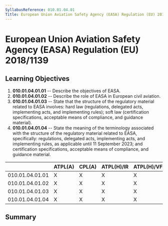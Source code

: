 ```yaml
---
SyllabusReference: 010.01.04.01
Title: European Union Aviation Safety Agency (EASA) Regulation (EU) 2018/1139
---
```


# European Union Aviation Safety Agency (EASA) Regulation (EU) 2018/1139

## Learning Objectives

1.  **010.01.04.01.01** -- Describe the objectives of EASA.
2.  **010.01.04.01.02** -- Describe the role of EASA in European civil aviation.
3.  **010.01.04.01.03** -- State that the structure of the regulatory material
    related to EASA involves: hard law (regulations, delegated acts,
    implementing acts, and implementing rules); soft law (certification
    specifications, acceptable means of compliance, and guidance material).
4.  **010.01.04.01.04** -- State the meaning of the terminology associated with
    the structure of the regulatory material related to EASA, specifically:
    regulations, delegated acts, implementing acts, and implementing rules, as
    applicable until 11 September 2023; and certification specifications,
    acceptable means of compliance, and guidance material.

|                 | ATPL(A) | CPL(A) | ATPL(H)/IR | ATPL(H)/VFR | CPL(H) | IR  | CBIR(A) |
| --------------- | ------- | ------ | ---------- | ----------- | ------ | --- | ------- |
| 010.01.04.01.01 | X       | X      | X          | X           | X      |     |         |
| 010.01.04.01.02 | X       | X      | X          | X           | X      |     |         |
| 010.01.04.01.03 | X       | X      | X          | X           | X      |     |         |
| 010.01.04.01.04 | X       | X      | X          | X           | X      |     |         |

## Summary
